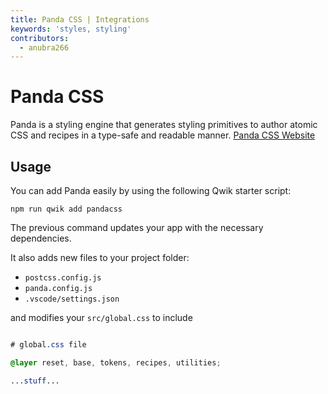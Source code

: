 ```yaml
---
title: Panda CSS | Integrations
keywords: 'styles, styling'
contributors:
  - anubra266
---
```


# Panda CSS

Panda is a styling engine that generates styling primitives to author atomic CSS and recipes in a type-safe and readable manner.
[Panda CSS Website](https://panda-css.com/)

## Usage

You can add Panda easily by using the following Qwik starter script:

```shell
npm run qwik add pandacss
```

The previous command updates your app with the necessary dependencies.

It also adds new files to your project folder:

- `postcss.config.js`
- `panda.config.js`
- `.vscode/settings.json`

and modifies your `src/global.css` to include

```css title="src/global.css"

# global.css file

@layer reset, base, tokens, recipes, utilities;

...stuff...

```
